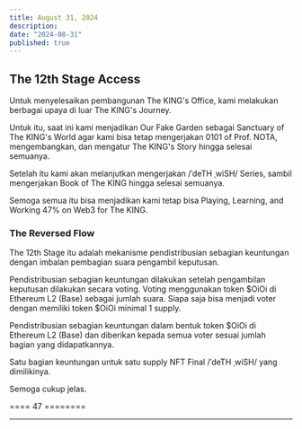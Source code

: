 ```yaml
---
title: August 31, 2024
description: 
date: "2024-08-31"
published: true
---
```


## The 12th Stage Access

Untuk menyelesaikan pembangunan The KING's Office, kami melakukan berbagai upaya di luar The KING's Journey.

Untuk itu, saat ini kami menjadikan Our Fake Garden sebagai Sanctuary of The KING's World agar kami bisa tetap mengerjakan 0101 of Prof. NOTA, mengembangkan, dan mengatur The KING's Story hingga selesai semuanya.

Setelah itu kami akan melanjutkan mengerjakan /ˈdeTH ˌwiSH/ Series, sambil mengerjakan Book of The KING hingga selesai semuanya.

Semoga semua itu bisa menjadikan kami tetap bisa Playing, Learning, and Working 47% on Web3 for The KING.

### The Reversed Flow

The 12th Stage itu adalah mekanisme pendistribusian sebagian keuntungan dengan imbalan pembagian suara pengambil keputusan.

Pendistribusian sebagian keuntungan dilakukan setelah pengambilan keputusan dilakukan secara voting. Voting menggunakan token $OiOi di Ethereum L2 (Base) sebagai jumlah suara. Siapa saja bisa menjadi voter dengan memiliki token $OiOi minimal 1 supply.

Pendistribusian sebagian keuntungan dalam bentuk token $OiOi di Ethereum L2 (Base) dan diberikan kepada semua voter sesuai jumlah bagian yang didapatkannya.

Satu bagian keuntungan untuk satu supply NFT Final /ˈdeTH ˌwiSH/ yang dimilikinya.

Semoga cukup jelas.

==== 47 ========

---